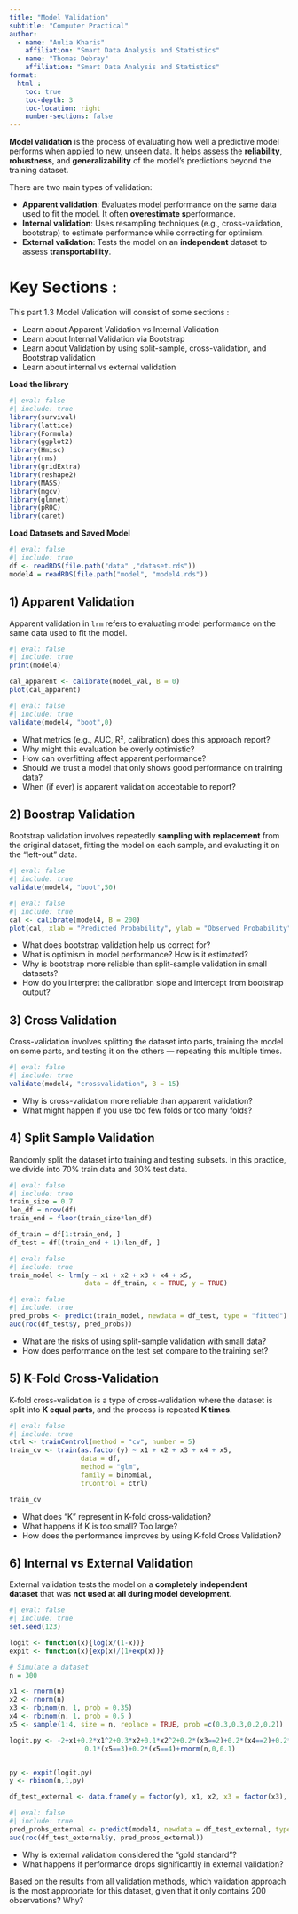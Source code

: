 ```yaml
---
title: "Model Validation"
subtitle: "Computer Practical"
author: 
  - name: "Aulia Kharis"
    affiliation: "Smart Data Analysis and Statistics"
  - name: "Thomas Debray"
    affiliation: "Smart Data Analysis and Statistics"
format: 
  html :
    toc: true 
    toc-depth: 3    
    toc-location: right
    number-sections: false 
---
```


**Model validation** is the process of evaluating how well a predictive model performs when applied to new, unseen data. It helps assess the **reliability**, **robustness**, and **generalizability** of the model's predictions beyond the training dataset.

There are two main types of validation:

-   **Apparent validation**: Evaluates model performance on the same data used to fit the model. It often **overestimate s**performance.
-   **Internal validation**: Uses resampling techniques (e.g., cross-validation, bootstrap) to estimate performance while correcting for optimism.
-   **External validation**: Tests the model on an **independent** dataset to assess **transportability**.

# Key Sections :

This part 1.3 Model Validation will consist of some sections :

-   Learn about Apparent Validation vs Internal Validation
-   Learn about Internal Validation via Bootstrap
-   Learn about Validation by using split-sample, cross-validation, and Bootstrap validation
-   Learn about internal vs external validation

**Load the library**

```r
#| eval: false
#| include: true
library(survival)
library(lattice)
library(Formula)
library(ggplot2)
library(Hmisc)
library(rms)
library(gridExtra)
library(reshape2)
library(MASS)
library(mgcv)
library(glmnet)
library(pROC)
library(caret)

```

**Load Datasets and Saved Model**

```r
#| eval: false
#| include: true
df <- readRDS(file.path("data" ,"dataset.rds"))
model4 = readRDS(file.path("model", "model4.rds"))
```

## 1) Apparent Validation

Apparent validation in `lrm` refers to evaluating model performance on the same data used to fit the model.

```r
#| eval: false
#| include: true
print(model4)

cal_apparent <- calibrate(model_val, B = 0)
plot(cal_apparent)
```

```r
#| eval: false
#| include: true
validate(model4, "boot",0)
```

-   What metrics (e.g., AUC, R², calibration) does this approach report?
-   Why might this evaluation be overly optimistic?
-   How can overfitting affect apparent performance?
-   Should we trust a model that only shows good performance on training data?
-   When (if ever) is apparent validation acceptable to report?

## 2) Boostrap Validation

Bootstrap validation involves repeatedly **sampling with replacement** from the original dataset, fitting the model on each sample, and evaluating it on the "left-out" data.

```r
#| eval: false
#| include: true
validate(model4, "boot",50)
```

```r
#| eval: false
#| include: true
cal <- calibrate(model4, B = 200)
plot(cal, xlab = "Predicted Probability", ylab = "Observed Probability")
```

-   What does bootstrap validation help us correct for?
-   What is optimism in model performance? How is it estimated?
-   Why is bootstrap more reliable than split-sample validation in small datasets?
-   How do you interpret the calibration slope and intercept from bootstrap output?

## 3) Cross Validation

Cross-validation involves splitting the dataset into parts, training the model on some parts, and testing it on the others — repeating this multiple times.

```r
#| eval: false
#| include: true
validate(model4, "crossvalidation", B = 15)
```

-   Why is cross-validation more reliable than apparent validation?
-   What might happen if you use too few folds or too many folds?

## 4) Split Sample Validation

Randomly split the dataset into training and testing subsets. In this practice, we divide into 70% train data and 30% test data.

```r
#| eval: false
#| include: true
train_size = 0.7
len_df = nrow(df)
train_end = floor(train_size*len_df)

df_train = df[1:train_end, ]
df_test = df[(train_end + 1):len_df, ]
```

```r
#| eval: false
#| include: true
train_model <- lrm(y ~ x1 + x2 + x3 + x4 + x5, 
                   data = df_train, x = TRUE, y = TRUE)
```

```r
#| eval: false
#| include: true
pred_probs <- predict(train_model, newdata = df_test, type = "fitted")
auc(roc(df_test$y, pred_probs))
```

-   What are the risks of using split-sample validation with small data?
-   How does performance on the test set compare to the training set?

## 5) K-Fold Cross-Validation

K-fold cross-validation is a type of cross-validation where the dataset is split into **K equal parts**, and the process is repeated **K times**.

```r
#| eval: false
#| include: true
ctrl <- trainControl(method = "cv", number = 5)
train_cv <- train(as.factor(y) ~ x1 + x2 + x3 + x4 + x5,
                  data = df,
                  method = "glm",
                  family = binomial,
                  trControl = ctrl)

train_cv
```

-   What does “K” represent in K-fold cross-validation?
-   What happens if K is too small? Too large?
-   How does the performance improves by using K-fold Cross Validation?

## 6) Internal vs External Validation

External validation tests the model on a **completely independent dataset** that was **not used at all during model development**.

```r
#| eval: false
#| include: true
set.seed(123)

logit <- function(x){log(x/(1-x))}
expit <- function(x){exp(x)/(1+exp(x))}

# Simulate a dataset
n = 300

x1 <- rnorm(n)
x2 <- rnorm(n)
x3 <- rbinom(n, 1, prob = 0.35) 
x4 <- rbinom(n, 1, prob = 0.5 ) 
x5 <- sample(1:4, size = n, replace = TRUE, prob =c(0.3,0.3,0.2,0.2))

logit.py <- -2+x1+0.2*x1^2+0.3*x2+0.1*x2^2+0.2*(x3==2)+0.2*(x4==2)+0.2*(x5==2)-
                   0.1*(x5==3)+0.2*(x5==4)+rnorm(n,0,0.1)


py <- expit(logit.py)
y <- rbinom(n,1,py)

df_test_external <- data.frame(y = factor(y), x1, x2, x3 = factor(x3), x4 = factor(x4), x5 = factor(x5))
```

```r
#| eval: false
#| include: true
pred_probs_external <- predict(model4, newdata = df_test_external, type = "fitted")
auc(roc(df_test_external$y, pred_probs_external))
```

-   Why is external validation considered the “gold standard”?
-   What happens if performance drops significantly in external validation?

Based on the results from all validation methods, which validation approach is the most appropriate for this dataset, given that it only contains 200 observations? Why?
